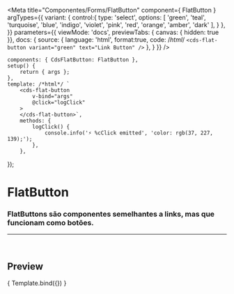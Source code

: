 
<Meta
	title="Componentes/Forms/FlatButton"
	component={ FlatButton }
	argTypes={{
		variant: {
			control:{
				type: 'select',
				options: [
					'green',
					'teal',
					'turquoise',
					'blue',
					'indigo',
					'violet',
					'pink',
					'red',
					'orange',
					'amber',
					'dark'
				],
			}
		},
	}}
	parameters={{
		viewMode: 'docs',
		previewTabs: { canvas: { hidden: true }},
		docs: {
			source: {
				language: 'html',
				format:true,
				code: /*html*/ 
`<cds-flat-button
	variant="green"
	text="Link Button"
/>`
			},
		}
	}}
/>

	components: { CdsFlatButton: FlatButton },
	setup() {
		return { args };
	},
	template: /*html*/ `
		<cds-flat-button
			v-bind="args"
			@click="logClick"
		>
		</cds-flat-button>`,
		methods: {
			logClick() {
				console.info('⚡ %cClick emitted', 'color: rgb(37, 227, 139);');
			},
		},
});

# FlatButton

### FlatButtons são componentes semelhantes a links, mas que funcionam como botões.
---
<br />

## Preview

<Canvas>
	<Story
		name="FlatButton"
		args={{
			variant: 'green',
			text: 'Link Button',
		}}
	>
		{ Template.bind({}) }
	</Story>
</Canvas>

<ArgsTable story="FlatButton" />
